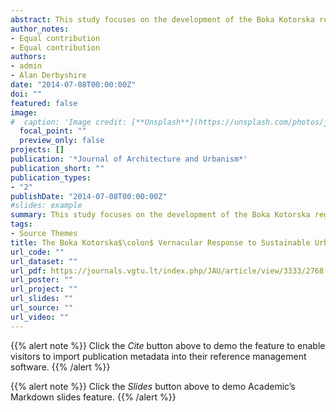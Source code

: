```yaml
---
abstract: This study focuses on the development of the Boka Kotorska region of Montenegro. As such it attempts to analyse the viability of sustainable development in the region and considers the role of vernacular architecture and ecology as contributory factors. The development of the tourist industry within Montenegro is a key element within the overall strategy for economic growth. This has obvious implications for the urban development of the case study area as uncontrolled deregulated expansion threatens the future viability of attempts to create genuine environmentally sensitive planning policies. Accordingly, this study raises and discusses many of the issues faced by stakeholders in implementing innovative spatial and architectural development.
author_notes:
- Equal contribution
- Equal contribution
authors:
- admin
- Alan Derbyshire
date: "2014-07-08T00:00:00Z"
doi: ""
featured: false
image:
#  caption: 'Image credit: [**Unsplash**](https://unsplash.com/photos/jdD8gXaTZsc)'
  focal_point: ""
  preview_only: false
projects: []
publication: '*Journal of Architecture and Urbanism*'
publication_short: ""
publication_types:
- "2"
publishDate: "2014-07-08T00:00:00Z"
#slides: example
summary: This study focuses on the development of the Boka Kotorska region of Montenegro. As such it attempts to analyse the viability of sustainable development in the region and considers the role of vernacular architecture and ecology as contributory factors.
tags:
- Source Themes
title: The Boka Kotorska$\colon$ Vernacular Response to Sustainable Urban Environments.
url_code: ""
url_dataset: ""
url_pdf: https://journals.vgtu.lt/index.php/JAU/article/view/3333/2768
url_poster: ""
url_project: ""
url_slides: ""
url_source: ""
url_video: ""
---
```


{{% alert note %}}
Click the *Cite* button above to demo the feature to enable visitors to import publication metadata into their reference management software.
{{% /alert %}}

{{% alert note %}}
Click the *Slides* button above to demo Academic's Markdown slides feature.
{{% /alert %}}



